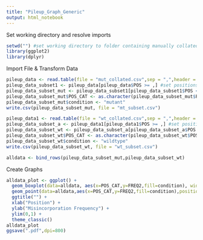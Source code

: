 ```yaml
---
title: "Pileup_Graph_Generic"
output: html_notebook
---
```

Set working directory and resolve imports
```r
setwd("") #set working directory to folder containing manually collated pileups
library(ggplot2)
library(dplyr)
```
Import File & Transform Data
```r
pileup_data <- read.table(file = "mut_collated.csv",sep = ",",header = TRUE)
pileup_data_subset1 <- pileup_data[pileup_data$POS >= ,] #set positions to graph here
pileup_data_subset_mut <- pileup_data_subset1[pileup_data_subset1$POS <= ,] #set positions to graph here
pileup_data_subset_mut$POS_CAT <- as.character(pileup_data_subset_mut$POS)
pileup_data_subset_mut$condition <- "mutant"
write.csv(pileup_data_subset_mut, file = "mt_subset.csv")
```

```r
pileup_data1 <- read.table(file = "wt_collated.csv",sep = ",",header = TRUE)
pileup_data_subset_a <- pileup_data1[pileup_data1$POS >= ,] #set positions to graph here
pileup_data_subset_wt <- pileup_data_subset_a[pileup_data_subset_a$POS <= ,] #set positions to graph here
pileup_data_subset_wt$POS_CAT <- as.character(pileup_data_subset_wt$POS)
pileup_data_subset_wt$condition <- "wildtype"
write.csv(pileup_data_subset_wt, file = "wt_subset.csv")
```
```r
alldata <- bind_rows(pileup_data_subset_mut,pileup_data_subset_wt)
```
Create Graphs
```r
alldata_plot <- ggplot() +
  geom_boxplot(data=alldata, aes(x=POS_CAT,y=FREQ2,fill=condition), width=.75) + 
  geom_point(data=alldata,aes(x=POS_CAT,y=FREQ2,fill=condition),position=position_dodge2(.75)) +
  ggtitle("") +
  xlab("Position") +
  ylab("Misincorporation Frequency") +
  ylim(0,1) +
  theme_classic()
alldata_plot
ggsave(".pdf",dpi=800)
```

